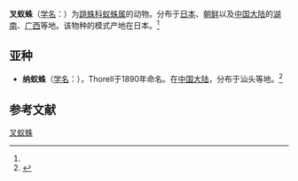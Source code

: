 {{Speciesbox
| name = 叉蚁蛛
| status = 
| status_system = 
| image = 
| genus = Myrmarachne
| species = kuwagata
| authority = (Yaginuma, 1976)<ref name='id14782'>{{cite web| url =http://www.bioinfo.cn/db05/BjdwSpecies.php?action=view&id=14782| title =叉蚁蛛| work =《中国动物物种编目数据库》| publisher =中国科学院微生物研究所| author =中国科学院动物研究所| accessdate =2009-04-28| deadurl =yes| archiveurl =https://web.archive.org/web/20160305005510/http://www.bioinfo.cn/db05/BjdwSpecies.php?action=view&id=14782| archivedate =2016-03-05}}</ref>
}}

'''叉蚁蛛'''（[[学名|学名]]：{{lang|la|''Myrmarachne kuwagata''}}）为[[跳蛛科|跳蛛科]][[蚁蛛属|蚁蛛属]]的动物。分布于[[日本|日本]]、[[朝鲜|朝鲜]]以及[[中国大陆|中国大陆]]的[[湖南|湖南]]、[[广西|广西]]等地。该物种的模式产地在日本。<ref name='id14782'/>

==亚种==
*'''纳蚁蛛'''（[[学名|学名]]：{{lang|la|''Myrmarachne laeta praelonga''}}），Thorell于1890年命名。在[[中国大陆|中国大陆]]，分布于汕头等地。<ref name='id14783'>{{cite web| url =http://www.bioinfo.cn/db05/BjdwSpecies.php?action=view&id=14783| title =纳蚁蛛| work =《中国动物物种编目数据库》| publisher =中国科学院微生物研究所| author =中国科学院动物研究所| accessdate =2009-04-28| deadurl =yes| archiveurl =https://web.archive.org/web/20160305072935/http://www.bioinfo.cn/db05/BjdwSpecies.php?action=view&id=14783| archivedate =2016-03-05}}</ref>

== 参考文献 ==
{{reflist}}

{{Wikispecies|Myrmarachne kuwagata}}
{{Taxonbar|from=Q2216072}}

[[Category:蚁蛛属|叉蚁蛛]]


{{蜘蛛小作品}}
